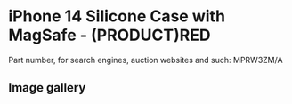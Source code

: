 # iPhone 14 Silicone Case with MagSafe - (PRODUCT)RED

Part number, for search engines, auction websites and such: MPRW3ZM/A

## Image gallery

<div style={{ width: "768px" }}>
  <GalleryComponent
    images={[
      {
        original: "/everysource/MPRW3",
        thumbnail: "/everypreview/MPRW3",
      },
      {
        original: "/everysource/MPRW3_AV1",
        thumbnail: "/everypreview/MPRW3_AV1",
      },
      {
        original: "/everysource/MPRW3_AV2",
        thumbnail: "/everypreview/MPRW3_AV2",
      },
      {
        original: "/everysource/MPRW3_AV3",
        thumbnail: "/everypreview/MPRW3_AV3",
      },
      {
        original: "/everysource/MPRW3_AV4",
        thumbnail: "/everypreview/MPRW3_AV4",
      },
      {
        original: "/everysource/MPRW3_AV5",
        thumbnail: "/everypreview/MPRW3_AV5",
      },
      {
        original: "/everysource/MPRW3_AV6",
        thumbnail: "/everypreview/MPRW3_AV6",
      },
      {
        original: "/everysource/MPRW3_AV7",
        thumbnail: "/everypreview/MPRW3_AV7",
      }
    ]}
  />
</div>